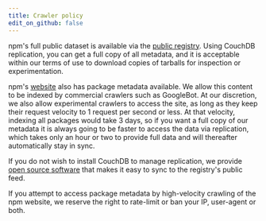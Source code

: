 ```yaml
---
title: Crawler policy
edit_on_github: false
---
```


npm's full public dataset is available via the [public registry](https://docs.npmjs.com/misc/registry). Using CouchDB replication, you can get a full copy of all metadata, and it is acceptable within our terms of use to download copies of tarballs for inspection or experimentation.

npm's [website](https://www.npmjs.com) also has package metadata available. We allow this content to be indexed by commercial crawlers such as GoogleBot. At our discretion, we also allow experimental crawlers to access the site, as long as they keep their request velocity to 1 request per second or less. At that velocity, indexing all packages would take 3 days, so if you want a full copy of our metadata it is always going to be faster to access the data via replication, which takes only an hour or two to provide full data and will thereafter automatically stay in sync.

If you do not wish to install CouchDB to manage replication, we provide [open source software](https://github.com/npm/concurrent-couch-follower) that makes it easy to sync to the registry's public feed.

If you attempt to access package metadata by high-velocity crawling of the npm website, we reserve the right to rate-limit or ban your IP, user-agent or both.
